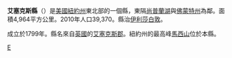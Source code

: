 {{Otheruses|艾塞克斯縣|subject=美國紐約州的一個縣|other=同名的地名}}
{{noteTA
|G1=USState
|1=zh-hans:县;zh-hk:縣;zh-tw:郡;
}}
{{Infobox U.S. County |
 county  = 艾塞克斯縣|
 state = 紐約州 |
 en county  = Essex County|
 en state = New York |
 seal =  |
 map = Map of New York highlighting Essex County.svg |
 map size = 250|
 founded = [[1799|1799]]|
 seat = {{link-en|伊丽莎白敦 (纽约州)|Elizabethtown (CDP), New York}} | 
 area_total_sq_mi =1916 |
 area_water_sq_mi =120 |
 area percentage = 6.25% |
 census yr = 2010|
 pop = 39,370 |
 density_km2 =8|
 web = |
|}}
'''艾塞克斯縣'''（{{lang-en|Essex County}}）是[[美國|美國]][[紐約州|紐約州]]東北部的一個縣，東隔[[尚普蘭湖|尚普蘭湖]]與[[佛蒙特州|佛蒙特州]]為鄰。面積4,964平方公里。2010年人口39,370。縣治[[伊利莎白敦_(紐約州)|伊利莎白敦]]。

成立於1799年。縣名來自[[英國|英國]]的[[艾塞克斯郡|艾塞克斯郡]]。紐約州的最高峰[[馬西山_(美國)|馬西山]]位於本縣。
{{New York}}
[[Category:紐約州行政區劃|E]]